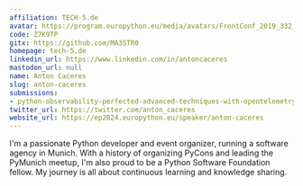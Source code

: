 ```yaml
---
affiliation: TECH-5.de
avatar: https://program.europython.eu/media/avatars/FrontConf_2019_332_mE4uO83.jpg
code: Z7K9TP
gitx: https://github.com/MA3STR0
homepage: tech-5.de
linkedin_url: https://www.linkedin.com/in/antoncaceres
mastodon_url: null
name: Anton Caceres
slug: anton-caceres
submissions:
- python-observability-perfected-advanced-techniques-with-opentelemetry
twitter_url: https://twitter.com/anton_caceres
website_url: https://ep2024.europython.eu/speaker/anton-caceres
---
```


I'm a passionate Python developer and event organizer, running a software agency in Munich. With a history of organizing PyCons and leading the PyMunich meetup, I'm also proud to be a Python Software Foundation fellow. My journey is all about continuous learning and knowledge sharing.
